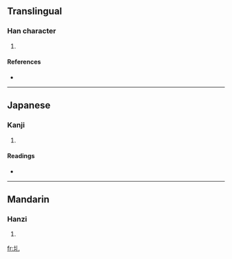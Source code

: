 ==Translingual==

===Han character===
{{Han char|rn=32|rad=土|as=01|sn=4|four=4211<sub>0</sub>|canj=土山 (GU)}}

# {{defn|Han}}

====References====
* {{Han ref|kx=0223.020|dkj=04868|dj=0455.010|hdz=10417.030|uh=5720|ud=22304|bh=C959|bd=51545}}

----

==Japanese==

===Kanji===
{{ja-kanji|grade=|rs=土01}}

# {{defn|Japanese}}

====Readings====
* {{ja-readings|on=[[あつ]] (atsu), [[えち]] (echi)|kun=[[かすか]] (kasuka)}}

----

==Mandarin==

===Hanzi===
{{cmn-hanzi|pin=[[yà]] ([[ya4]])|wg=ya<sup>4</sup>}}

# {{defn|Mandarin}}

[[fr:圠]]
